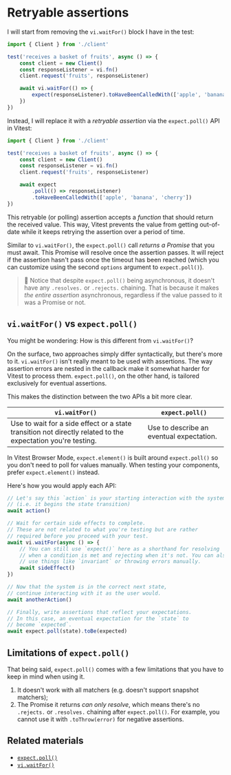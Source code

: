 # Retryable assertions

I will start from removing the `vi.waitFor()` block I have in the test:

```ts filename=src/client.test.ts remove=8-10
import { Client } from './client'

test('receives a basket of fruits', async () => {
	const client = new Client()
	const responseListener = vi.fn()
	client.request('fruits', responseListener)

	await vi.waitFor(() => {
		expect(responseListener).toHaveBeenCalledWith(['apple', 'banana', 'cherry'])
	})
})
```

Instead, I will replace it with a _retryable assertion_ via the `expect.poll()` API in Vitest:

```ts filename=src/client.test.ts add=8-10
import { Client } from './client'

test('receives a basket of fruits', async () => {
	const client = new Client()
	const responseListener = vi.fn()
	client.request('fruits', responseListener)

	await expect
		.poll(() => responseListener)
		.toHaveBeenCalledWith(['apple', 'banana', 'cherry'])
})
```

This retryable (or polling) assertion accepts a _function_ that should return the received value. This way, Vitest prevents the value from getting out-of-date while it keeps retrying the assertion over a period of time.

Similar to `vi.waitFor()`, the `expect.poll()` call _returns a Promise_ that you must await. This Promise will resolve once the assertion passes. It will reject if the assertion hasn't pass once the timeout has been reached (which you can customize using the second `options` argument to `expect.poll()`).

> 🦉 Notice that despite `expect.poll()` being asynchronous, it doesn't have any `.resolves.` or `.rejects.` chaining. That is because it makes _the entire assertion_ asynchronous, regardless if the value passed to it was a Promise or not.

## `vi.waitFor()` vs `expect.poll()`

You might be wondering: How is this different from `vi.waitFor()`?

On the surface, two approaches simply differ syntactically, but there's more to it. `vi.waitFor()` isn't really meant to be used with assertions. The way assertion errors are nested in the callback make it somewhat harder for Vitest to process them. `expect.poll()`, on the other hand, is tailored exclusively for eventual assertions.

This makes the distinction between the two APIs a bit more clear.

| `vi.waitFor()`                                                                                              | `expect.poll()`                          |
| ----------------------------------------------------------------------------------------------------------- | ---------------------------------------- |
| Use to wait for a side effect or a state transition not directly related to the expectation you're testing. | Use to describe an eventual expectation. |

<callout-success>In Vitest Browser Mode, `expect.element()` is built around `expect.poll()` so you don't need to poll for values manually. When testing your components, prefer `expect.element()` instead.</callout-success>

Here's how you would apply each API:

```ts
// Let's say this `action` is your starting interaction with the system.
// (i.e. it begins the state transition)
await action()

// Wait for certain side effects to complete.
// These are not related to what you're testing but are rather
// required before you proceed with your test.
await vi.waitFor(async () => {
	// You can still use `expect()` here as a shorthand for resolving
	// when a condition is met and rejecting when it's not. You can also
	// use things like `invariant` or throwing errors manually.
	await sideEffect()
})

// Now that the system is in the correct next state,
// continue interacting with it as the user would.
await anotherAction()

// Finally, write assertions that reflect your expectations.
// In this case, an eventual expectation for the `state` to
// become `expected`.
await expect.poll(state).toBe(expected)
```

## Limitations of `expect.poll()`

That being said, `expect.poll()` comes with a few limitations that you have to keep in mind when using it.

1. It doesn't work with all matchers (e.g. doesn't support snapshot matchers);
1. The Promise it returns _can only resolve_, which means there's no `.rejects.` or `.resolves.` chaining after `expect.poll()`. For example, you cannot use it with `.toThrow(error)` for negative assertions.

## Related materials

- [`expect.poll()`](https://vitest.dev/api/expect.html#poll)
- [`vi.waitFor()`](https://vitest.dev/api/vi.html#vi-waitfor)

